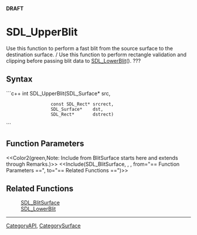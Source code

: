 <!-- pragma section-numbers off -->
<!-- pragma disable-camelcase -->
'''DRAFT'''

= SDL_UpperBlit =
Use this function to perform a fast blit from the source surface to the destination surface.  / Use this function to perform rectangle validation and clipping before passing blit data to [[SDL_LowerBlit]](). ???


== Syntax ==
```c++
int SDL_UpperBlit(SDL_Surface*    src,
                  const SDL_Rect* srcrect,
                  SDL_Surface*    dst,
                  SDL_Rect*       dstrect)

```

== Function Parameters ==
<<Color2(green,Note: Include from Blit<code></code>Surface starts here and extends through Remarks.)>>
<<Include(SDL_BlitSurface, , , from="== Function Parameters ==", to="== Related Functions ==")>>






== Related Functions ==
:[[SDL_BlitSurface]]
:[[SDL_LowerBlit]]

----
[[CategoryAPI]], [[CategorySurface]]
